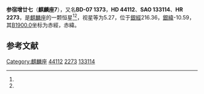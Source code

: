 {{Starbox begin
| name = 麒麟座7
}}
{{Starbox observe
| epoch = [[J2000.0|J2000.0]]
| constell = [[麒麟座|麒麟座]]<ref name=SIMBAD>{{cite web
 | url=http://simbad.u-strasbg.fr/simbad/sim-id?Ident=HR+2273
 | title=Pulsating variable Star
 | publisher=Centre de Données astronomiques de Strasbourg
 | work=SIMBAD
 | accessdate=2012-07-13
 | archive-date=2019-06-04
 | archive-url=https://web.archive.org/web/20190604090847/http://simbad.u-strasbg.fr/simbad/sim-id?Ident=HR+2273
 | dead-url=no
 }}</ref><ref name=DATA>{{cite web
 | url=http://vizier.u-strasbg.fr/viz-bin/VizieR-5?-out.add=.&-source=5050&-corr=PK=HR&-out.max=9999&HR=2273
 | title=VizieR Detailed Page
 | accessdate=2012-07-13
 | archive-date=2019-06-11
 | archive-url=https://web.archive.org/web/20190611103614/http://vizier.u-strasbg.fr/viz-bin/VizieR-5?-out.add=.&-source=5050&-corr=PK=HR&-out.max=9999&HR=2273
 | dead-url=no
 }}</ref>
| 星官 = 
| ra = {{RA|6|19|42.8}}<ref name=SIMBAD /><ref name=DATA />
| dec = {{DEC|-7|49|23}}<ref name=SIMBAD /><ref name=DATA />
| appmag_v = 5.27<ref name=SIMBAD /><ref name=DATA />
}}
{{Starbox character
| class = B2.5V<ref name=SIMBAD /><ref name=DATA />
| b-v = -0.19<ref name=SIMBAD /><ref name=DATA />
| u-b = -0.75<ref name=SIMBAD /><ref name=DATA />
| r-i = <ref name=SIMBAD /><ref name=DATA />
| variable = 
}}
{{Starbox astrometry
| radial_v = -0.75
| prop_mo_ra = 29
| parallax = 
| p_error = 
}}
{{Starbox catalog
| names =BD-07 1373，[[SAO星表|SAO]] 133114，[[HD星表|HD]] 44112，[[HR星表|HR]] 2273}}
{{Starbox reference |Simbad=HR+2273}}
{{Starbox end}}

'''参宿增廿七'''（'''麒麟座7'''），又名'''BD-07 1373'''，'''HD 44112'''、'''SAO 133114'''、'''HR 2273'''，是[[麒麟座|麒麟座]]的一颗恒星<ref name=SIMBAD /><ref name=DATA />，视星等为5.27，位于[[銀道座標系|銀經]]216.36，[[銀道座標系|銀緯]]-10.59，其[[B1900.0|B1900.0]]坐标为赤經{{RA|6|14|53.7}}，赤緯{{DEC|-7|-10.59|51}}。

== 参考文献 ==
{{reflist}}

{{star-stub}}

{{麒麟座恒星}}
{{星官|参宿|7|39}}
[[Category:麒麟座|Category:麒麟座]]
[[Category:HD和HDE天體|44112]]
[[Category:HR天體|2273]]
[[Category:SAO天體|133114]]